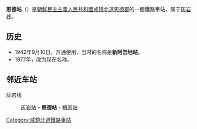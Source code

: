 {{unreferenced|time=2015-02-02T03:23:20+00:00}}
{{朝鮮半島車站資訊
|公司色 = blue
|文字色 = 
|站名 = 恩德站
|圖片 = 
|pxl = 
|圖片說明 =
|前一站 = [[灰岩站|灰岩]]
|前一站距離 = 1.6
|後一站距離 = 2.9
|後一站 = [[梧凤站|梧凤]]
|所屬路線 = [[灰岩线|灰岩线]]
|距離 = 7.5
|起點站 = [[鶴松站|鶴松]]
|諺文 = 은덕역
|朝鮮漢字 = 恩德驛
|文觀部式 = Eundeok-yeok
|馬-賴式 = Ŭndŏk-yŏk
|副站名 = 
|車站編號 = 
|停站路線數 = 
|所屬公司 = [[朝鮮民主主義人民共和國铁道省|朝鮮民主主義人民共和國铁道省]]
|所在地 =[[咸镜北道|咸镜北道]][[恩德郡|恩德郡]]
|車站構造 = 地面车站
|月台配置 = 1942年9月10日
|啟用年月日 =
|廢站年月日 = 
|上下車人次 = 
|統計年度 = 
|轉車 = 
|備註 = 
|全寬備註 = 
}}

'''恩德站'''（{{lang-ko|은덕역}}）是[[朝鮮民主主義人民共和國|朝鮮民主主義人民共和國]][[咸镜北道|咸镜北道]][[恩德郡|恩德郡]]的一個鐵路車站，属于[[灰岩线|灰岩线]]。

==历史==
*1942年9月10日，开通使用，当时的名称是'''新阿吾地站'''。
*1977年，改为现在名称。

==邻近车站==
灰岩线
:[[灰岩站|灰岩站]] - '''恩德站''' - [[梧凤站|梧凤站]]

{{朝鲜铁路小作品}}

{{灰岩线}}

[[Category:咸鏡北道鐵路車站|Category:咸鏡北道鐵路車站]]